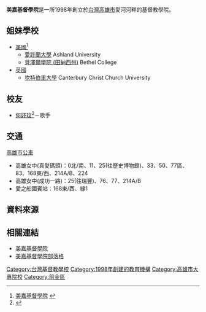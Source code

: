 {{Infobox University
| Name =美嘉基督書院
| EnglishName =Mae Cha Christian College
| SealImage =
| SealInfo =
| Motto =
| Established =1998年
| Type =私立
| President =
| Chancellor =
| Location =[[台灣|台灣]][[高雄市|高雄市]]前金區河東路8號4樓之2
| Campus =
| AreaTotal =
| Department =
| Staff =
| Faculty =
| Professor =
| Associate Professor =
| Assistant Professor =
| Lecturer =
| Student =100
| Undergraduate =
| Postgraduate =
| Adult education =
| Distance education =
| 4-year technological program =
| 2-year technological program =
| Affiliations =
| Colors =                       
| Website =http://maecha.learnbank.com.tw/index.htm
}}

'''美嘉基督學院'''是一所1998年創立於[[台灣|台灣]][[高雄市|高雄市]]愛河河畔的基督教學院。
== 姐妹學校 ==
*[[美國|美國]]<ref>[http://www.maecha.org.tw/ 美嘉基督學院] {{webarchive|url=https://web.archive.org/web/20080930104122/http://www.maecha.org.tw/ |date=2008-09-30 }}</ref>
**[[愛許蘭大學|愛許蘭大學]] Ashland University
**[[貝澤爾學院_(田納西州)|貝澤爾學院 (田納西州)]] Bethel College 
*[[英國|英國]]
**[[坎特伯里大學|坎特伯里大學]] Canterbury Christ Church University 

== 校友 ==
*[[何妤玟|何妤玟]]<ref>{{Cite web |url=https://tw.appledaily.com/entertainment/20030814/GQUCMG375TQLKBSIJX2K44N27Y/ |title=蘋果日報：何妤玟網路求學 |access-date=2021-07-09 |archive-date=2021-07-11 |archive-url=https://web.archive.org/web/20210711210955/https://tw.appledaily.com/entertainment/20030814/GQUCMG375TQLKBSIJX2K44N27Y/ |dead-url=no }}</ref>－歌手

== 交通 ==
[[高雄市公車|高雄市公車]]

* 高雄女中(真愛碼頭)：0北/南、11、25(往歷史博物館)、33、50、77區、83、168東/西、214A/B、224
* 高雄女中(成功一路)：25(往瑞豐)、76、77、214A/B
* 愛之船國賓站：168東/西、綠1

==資料來源==
<references/>

== 相關連結 ==
*[https://web.archive.org/web/20080930104122/http://www.maecha.org.tw/ 美嘉基督學院]
*[http://tw.myblog.yahoo.com/maechacollege 美嘉基督學院部落格]{{dead link|date=2018年4月 |bot=InternetArchiveBot |fix-attempted=yes }}

[[Category:台灣基督教學校|Category:台灣基督教學校]]
[[Category:1998年創建的教育機構|Category:1998年創建的教育機構]]
[[Category:高雄市大專院校|Category:高雄市大專院校]]
[[Category:前金區|Category:前金區]]